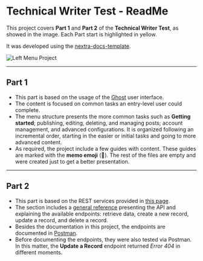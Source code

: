 # Technical Writer Test - ReadMe

This project covers **Part 1** and **Part 2** of the **Technical Writer Test**, as showed in the image. Each Part start is highlighted in yellow.

It was developed using the [nextra-docs-template](https://github.com/shuding/nextra-docs-template).

![Left Menu Project](public/images/left-menu-project.png)

---

## Part 1

- This part is based on the usage of the [Ghost](https://ghost.org/) user interface.
- The content is focused on common tasks an entry-level user could complete.
- The menu structure presents the more common tasks such as **Getting started**; publishing, editing, deleting, and managing posts; account management, and advanced configurations. It is organized following an incremental order, starting in the easier or initial tasks and going to more advanced content.
- As required, the project include a few guides with content. These guides are marked with the **memo emoji** (📝). The rest of the files are empty and were created just to get a better presentation.

---

## Part 2

- This part is based on the REST services provided in [this page](https://dummy.restapiexample.com/).
- The section includes a [general reference](https://tech-writer-test.netlify.app/api-documentation/api-reference) presenting the API and explaining the available endpoints: retrieve data, create a new record, update a record, and delete a record.
- Besides the documentation in this project, the endpoints are documented in [Postman](https://documenter.getpostman.com/view/36433185/2sA3XV8zGt).
- Before documenting the endpoints, they were also tested via Postman. In this matter, the **Update a Record** endpoint returned _Error 404_ in different moments.
